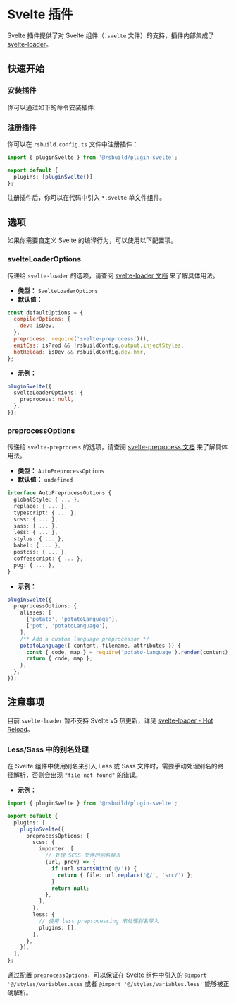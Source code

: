 # Svelte 插件


<SourceCode href="https://github.com/web-infra-dev/rsbuild/tree/main/packages/plugin-svelte" />

Svelte 插件提供了对 Svelte 组件（`.svelte` 文件）的支持，插件内部集成了 [svelte-loader](https://github.com/sveltejs/svelte-loader)。

## 快速开始

### 安装插件

你可以通过如下的命令安装插件:


<PackageManagerTabs command="add @rsbuild/plugin-svelte -D" />

### 注册插件

你可以在 `rsbuild.config.ts` 文件中注册插件：

```ts title="rsbuild.config.ts"
import { pluginSvelte } from '@rsbuild/plugin-svelte';

export default {
  plugins: [pluginSvelte()],
};
```

注册插件后，你可以在代码中引入 `*.svelte` 单文件组件。

## 选项

如果你需要自定义 Svelte 的编译行为，可以使用以下配置项。

### svelteLoaderOptions

传递给 `svelte-loader` 的选项，请查阅 [svelte-loader 文档](https://github.com/sveltejs/svelte-loader) 来了解具体用法。

- **类型：** `SvelteLoaderOptions`
- **默认值：**

```js
const defaultOptions = {
  compilerOptions: {
    dev: isDev,
  },
  preprocess: require('svelte-preprocess')(),
  emitCss: isProd && !rsbuildConfig.output.injectStyles,
  hotReload: isDev && rsbuildConfig.dev.hmr,
};
```

- **示例：**

```ts
pluginSvelte({
  svelteLoaderOptions: {
    preprocess: null,
  },
});
```

### preprocessOptions

传递给 `svelte-preprocess` 的选项，请查阅 [svelte-preprocess 文档](https://github.com/sveltejs/svelte-preprocess/blob/c2107e529da9438ea5b8060aa471119940896e40/docs/preprocessing.md) 来了解具体用法。

- **类型：** `AutoPreprocessOptions`
- **默认值：** `undefined`

```ts
interface AutoPreprocessOptions {
  globalStyle: { ... },
  replace: { ... },
  typescript: { ... },
  scss: { ... },
  sass: { ... },
  less: { ... },
  stylus: { ... },
  babel: { ... },
  postcss: { ... },
  coffeescript: { ... },
  pug: { ... },
}
```

- **示例：**

```ts
pluginSvelte({
  preprocessOptions: {
    aliases: [
      ['potato', 'potatoLanguage'],
      ['pot', 'potatoLanguage'],
    ],
    /** Add a custom language preprocessor */
    potatoLanguage({ content, filename, attributes }) {
      const { code, map } = require('potato-language').render(content);
      return { code, map };
    },
  },
});
```

## 注意事项

目前 `svelte-loader` 暂不支持 Svelte v5 热更新，详见 [svelte-loader - Hot Reload](https://github.com/sveltejs/svelte-loader?tab=readme-ov-file#hot-reload)。

### Less/Sass 中的别名处理

在 Svelte 组件中使用别名来引入 Less 或 Sass 文件时，需要手动处理别名的路径解析，否则会出现 `"file not found"` 的错误。

- **示例：**

```ts title="rsbuild.config.ts"
import { pluginSvelte } from '@rsbuild/plugin-svelte';

export default {
  plugins: [
    pluginSvelte({
      preprocessOptions: {
        scss: {
          importer: [
            // 处理 SCSS 文件的别名导入
            (url, prev) => {
              if (url.startsWith('@/')) {
                return { file: url.replace('@/', 'src/') };
              }
              return null;
            },
          ],
        },
        less: {
          // 使用 less preprocessing 来处理别名导入
          plugins: [],
        },
      },
    }),
  ],
};
```

通过配置 `preprocessOptions`，可以保证在 Svelte 组件中引入的 `@import '@/styles/variables.scss` 或者 `@import '@/styles/variables.less'` 能够被正确解析。
